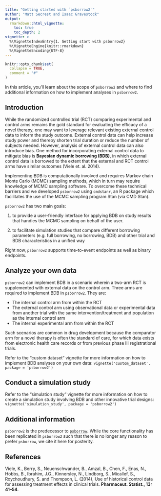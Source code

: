 ```yaml
---
title: "Getting started with `psborrow2`"
author: "Matt Secrest and Isaac Gravestock"
output:
  rmarkdown::html_vignette:
    toc: true
    toc_depth: 2
vignette: >
  %\VignetteIndexEntry{1. Getting start with psborrow2}
  %\VignetteEngine{knitr::rmarkdown}
  %\VignetteEncoding{UTF-8}
---
```


```r
knitr::opts_chunk$set(
  collapse = TRUE,
  comment = "#"
)
```

In this article, you'll learn about the scope of `psborrow2` and where to find
additional information on how to implement analyses in `psborrow2`.

## Introduction

While the randomized controlled trial (RCT) comparing experimental and control
arms remains the gold standard for evaluating the efficacy of a novel therapy,
one may want to leverage relevant existing external control data to inform the
study outcome. External control data can help increase study power and thereby
shorten trial duration or reduce the number of subjects needed. However,
analysis of external control data can also introduce bias. One method for
incorporating external control data to mitigate bias is **Bayesian dynamic
borrowing (BDB)**, in which external control data is borrowed to the extent
that the external and RCT control arms have similar outcomes
(Viele et. al. 2014).

Implementing BDB is computationally involved and requires Markov chain Monte
Carlo (MCMC) sampling methods, which in turn may require knowledge
of MCMC sampling software. To overcome these technical barriers and
we developed `psborrow2` using `cmdstanr`, an R package which facilitates
the use of the MCMC sampling program Stan (via CMD Stan).

`psborrow2` has two main goals:

1. to provide a user-friendly interface for applying BDB on study results that
handles the MCMC sampling on behalf of the user.

2. to facilitate simulation studies that compare different borrowing parameters
(e.g. full borrowing, no borrowing, BDB) and other trial and BDB
characteristics in a unified way

Right now, `psborrow2` supports time-to-event endpoints as well as
binary endpoints.

## Analyze your own data

`psborrow2` can implement BDB in a scenario wherein a two-arm RCT is
supplemented with external data on the control arm. Three arms are required to
implement BDB in `psborrow2`. They are:

* The internal control arm from within the RCT
* The external control arm using observational data or experimental data
from another trial with the same intervention/treatment and population
as the internal control arm
* The internal experimental arm from within the RCT

Such scenarios are common in drug development because the comparator arm for
a novel therapy is often the standard of care, for which data exists from
electronic health care records or from previous phase III registrational trials.

Refer to the "custom dataset" vignette for more information on
how to implement BDB analyses on your own data:
`vignette('custom_dataset', package = 'psborrow2')`

## Conduct a simulation study

Refer to the "simulation study" vignette for more information on
how to create a simulation study involving BDB and other innovative trial
designs: `vignette('simulation_study', package = 'psborrow2')`

## Additional information
`psborrow2` is the predecessor to
[`psborrow`](https://cran.r-project.org/web/packages/psborrow/index.html).
While the core functionality has been replicated in `psborrow2` such that there
is no longer any reason to prefer `psborrow`, we cite it here
for posterity.

## References
Viele, K., Berry, S., Neuenschwander, B., Amzal, B., Chen, F.,
Enas, N., Hobbs, B., Ibrahim, J.G., Kinnersley, N., Lindborg, S., Micallef,
S., Roychoudhury, S. and Thompson, L. (2014),
Use of historical control data for assessing treatment effects in clinical trials.
__Pharmaceut. Statist., 13: 41--54__. \doi{10.1002/pst.1589}
